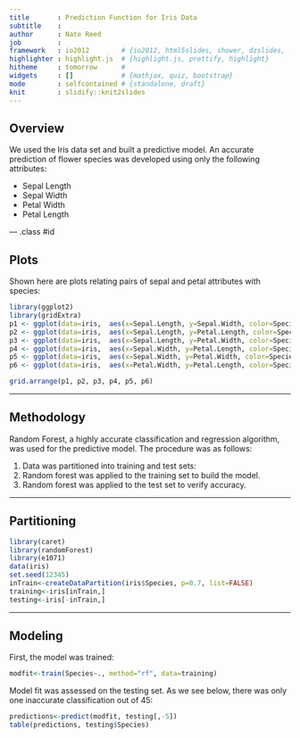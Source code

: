 ```yaml
---
title       : Prediction Function for Iris Data
subtitle    : 
author      : Nate Reed
job         : 
framework   : io2012        # {io2012, html5slides, shower, dzslides, ...}
highlighter : highlight.js  # {highlight.js, prettify, highlight}
hitheme     : tomorrow      # 
widgets     : []            # {mathjax, quiz, bootstrap}
mode        : selfcontained # {standalone, draft}
knit        : slidify::knit2slides
---
```


## Overview

We used the Iris data set and built a predictive model. An accurate prediction of flower species was developed using only the following attributes:

- Sepal Length
- Sepal Width
- Petal Width
- Petal Length

--- .class #id 

## Plots

Shown here are plots relating pairs of sepal and petal attributes with species:

```r
library(ggplot2)
library(gridExtra)
p1 <- ggplot(data=iris,  aes(x=Sepal.Length, y=Sepal.Width, color=Species, shape=Species)) + geom_point()
p2 <- ggplot(data=iris,  aes(x=Sepal.Length, y=Petal.Length, color=Species, shape=Species)) + geom_point()
p3 <- ggplot(data=iris,  aes(x=Sepal.Length, y=Petal.Width, color=Species, shape=Species)) + geom_point()
p4 <- ggplot(data=iris,  aes(x=Sepal.Width, y=Petal.Length, color=Species, shape=Species)) + geom_point()
p5 <- ggplot(data=iris,  aes(x=Sepal.Width, y=Petal.Width, color=Species, shape=Species)) + geom_point()
p6 <- ggplot(data=iris,  aes(x=Petal.Width, y=Petal.Length, color=Species, shape=Species)) + geom_point()

grid.arrange(p1, p2, p3, p4, p5, p6)
```

---

## Methodology

Random Forest, a highly accurate classification and regression algorithm, was used for the predictive model. The procedure was as follows:

1. Data was partitioned into training and test sets:
2. Random forest was applied to the training set to build the model. 
3. Random forest was applied to the test set to verify accuracy.

---

## Partitioning

```r
library(caret)
library(randomForest)
library(e1071)
data(iris)
set.seed(12345)
inTrain<-createDataPartition(iris$Species, p=0.7, list=FALSE)
training<-iris[inTrain,]
testing<-iris[-inTrain,]
```

---

## Modeling

First, the model was trained:

```r
modfit<-train(Species~., method="rf", data=training)
```

Model fit was assessed on the testing set. As we see below, there was only one inaccurate classification out of 45:

```r
predictions<-predict(modfit, testing[,-5])
table(predictions, testing$Species)
```

